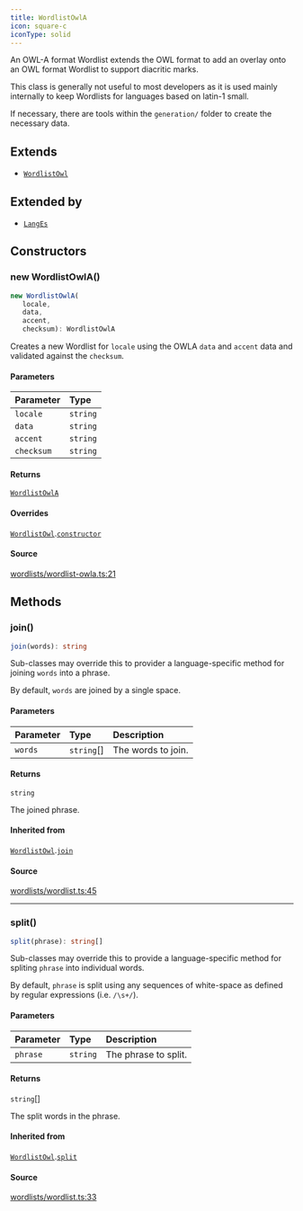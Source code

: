 ```yaml
---
title: WordlistOwlA
icon: square-c
iconType: solid
---
```


An OWL-A format Wordlist extends the OWL format to add an overlay onto an OWL format Wordlist to support diacritic
marks.

This class is generally not useful to most developers as it is used mainly internally to keep Wordlists for languages
based on latin-1 small.

If necessary, there are tools within the `generation/` folder to create the necessary data.

## Extends

- [`WordlistOwl`](/sdk/content/classes/WordlistOwl)

## Extended by

- [`LangEs`](/sdk/content/classes/LangEs)

## Constructors

### new WordlistOwlA()

```ts
new WordlistOwlA(
   locale, 
   data, 
   accent, 
   checksum): WordlistOwlA
```

Creates a new Wordlist for `locale` using the OWLA `data` and `accent` data and validated against the `checksum`.

#### Parameters

| Parameter | Type |
| :------ | :------ |
| `locale` | `string` |
| `data` | `string` |
| `accent` | `string` |
| `checksum` | `string` |

#### Returns

[`WordlistOwlA`](/sdk/content/classes/WordlistOwlA)

#### Overrides

[`WordlistOwl`](/sdk/content/classes/WordlistOwl).[`constructor`](/sdk/content/classes/WordlistOwl#constructors)

#### Source

[wordlists/wordlist-owla.ts:21](https://github.com/dominant-strategies/quais.js/blob/09cd60f427ec354a4d2a7f44048d42dc45cec47b/src/wordlists/wordlist-owla.ts#L21)

## Methods

### join()

```ts
join(words): string
```

Sub-classes may override this to provider a language-specific method for joining `words` into a phrase.

By default, `words` are joined by a single space.

#### Parameters

| Parameter | Type | Description |
| :------ | :------ | :------ |
| `words` | `string`[] | The words to join. |

#### Returns

`string`

The joined phrase.

#### Inherited from

[`WordlistOwl`](/sdk/content/classes/WordlistOwl).[`join`](/sdk/content/classes/WordlistOwl#join)

#### Source

[wordlists/wordlist.ts:45](https://github.com/dominant-strategies/quais.js/blob/09cd60f427ec354a4d2a7f44048d42dc45cec47b/src/wordlists/wordlist.ts#L45)

***

### split()

```ts
split(phrase): string[]
```

Sub-classes may override this to provide a language-specific method for spliting `phrase` into individual words.

By default, `phrase` is split using any sequences of white-space as defined by regular expressions (i.e.
`/\s+/`).

#### Parameters

| Parameter | Type | Description |
| :------ | :------ | :------ |
| `phrase` | `string` | The phrase to split. |

#### Returns

`string`[]

The split words in the phrase.

#### Inherited from

[`WordlistOwl`](/sdk/content/classes/WordlistOwl).[`split`](/sdk/content/classes/WordlistOwl#split)

#### Source

[wordlists/wordlist.ts:33](https://github.com/dominant-strategies/quais.js/blob/09cd60f427ec354a4d2a7f44048d42dc45cec47b/src/wordlists/wordlist.ts#L33)
